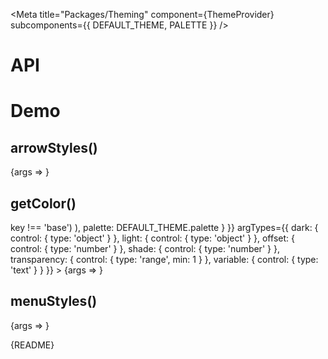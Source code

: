 
<Meta
  title="Packages/Theming"
  component={ThemeProvider}
  subcomponents={{ DEFAULT_THEME, PALETTE }}
/>

# API

<ArgsTable />

# Demo

## arrowStyles()

<Canvas>
  <Story
    name="arrowStyles()"
    args={{
      position: 'bottom',
      hasBoxShadow: true,
      hasBorder: true,
      isAnimated: false,
      size: 6,
      inset: 0
    }}
    argTypes={{
      position: { control: 'select', options: ARROW_POSITIONS },
      size: { control: { type: 'range', min: 2, max: 10, step: 1 } },
      inset: { control: { type: 'range', min: -4, max: 4, step: 1 } },
      theme: { control: false }
    }}
  >
    {args => <ArrowStylesStory {...args} />}
  </Story>
</Canvas>

## getColor()

<Canvas>
  <Story
    name="getColor()"
    args={{
      hue: 'primaryHue',
      theme: {
        colors: Object.fromEntries(
          Object.entries(DEFAULT_THEME.colors).filter(([key]) => key !== 'base')
        ),
        palette: DEFAULT_THEME.palette
      }
    }}
    argTypes={{
      dark: { control: { type: 'object' } },
      light: { control: { type: 'object' } },
      offset: { control: { type: 'number' } },
      shade: { control: { type: 'number' } },
      transparency: { control: { type: 'range', min: 1 } },
      variable: { control: { type: 'text' } }
    }}
  >
    {args => <GetColorStory {...args} />}
  </Story>
</Canvas>

## menuStyles()

<Canvas>
  <Story
    name="menuStyles()"
    args={{
      position: 'bottom',
      isAnimated: true
    }}
    argTypes={{
      position: { control: 'radio', options: MENU_POSITIONS },
      theme: { control: false }
    }}
  >
    {args => <MenuStylesStory {...args} />}
  </Story>
</Canvas>

<Markdown>{README}</Markdown>
